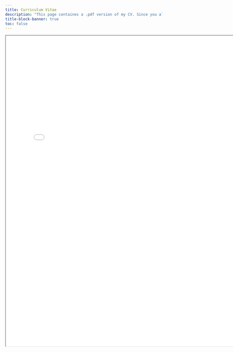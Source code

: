 ```yaml
---
title: Curriculum Vitae
description: "This page containes a .pdf version of my CV. Since you already made it to this page, just drop me an email if you would like to get in touch with me."
title-block-banner: true
toc: false
---
```


```{=html}
<iframe width="780" height="1000" src="cv_short.pdf" title="Quarto Documentation"></iframe>
```

